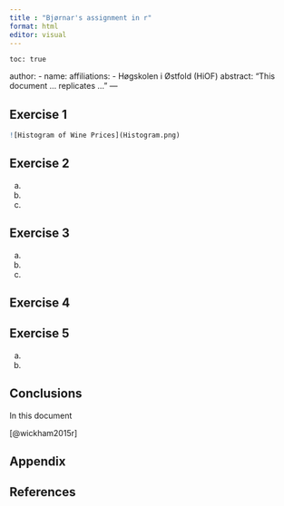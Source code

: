 ```yaml
---
title : "Bjørnar's assignment in r"
format: html
editor: visual
---
```


    toc: true
  
author:
  - name: 
    affiliations:
      - Høgskolen i Østfold (HiOF)
abstract: "This document ... replicates ..."
---



## Exercise 1 


```r



![Histogram of Wine Prices](Histogram.png)

```
## Exercise 2 

a.
a.
a.

## Exercise 3 

a.
a.
a.

## Exercise 4 

## Exercise 5 
a.
a.


## Conclusions
In this document 

[@wickham2015r]

## Appendix


## References







